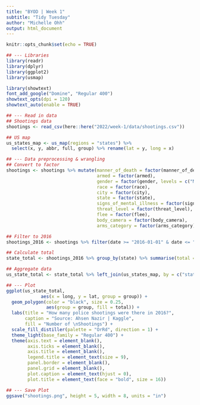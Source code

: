 ```yaml
---
title: "BYOD | Week 1"
subtitle: "Tidy Tuesday"
author: "Michelle Ohh"
output: html_document
---
```


```r
knitr::opts_chunk$set(echo = TRUE)
```

```r
## --- Libraries
library(readr)
library(dplyr)
library(ggplot2)
library(usmap)

library(showtext)
font_add_google("Domine", "Regular 400")
showtext_opts(dpi = 120)
showtext_auto(enable = TRUE)
```

```r
## --- Read in data
## Shootings data
shootings <- read_csv(here::here("2022/week-1/data/shootings.csv"))

## US map
us_states_map <- us_map(regions = "states") %>% 
  select(x, y, abbr, full, group) %>% rename(lat = y, long = x)
```

```r
## --- Data preprocessing & wrangling
## Convert to factor
shootings <- shootings %>% mutate(manner_of_death = factor(manner_of_death),
                                  armed = factor(armed),
                                  gender = factor(gender, levels = c("M", "F"), labels = c("Male", "Female")),
                                  race = factor(race),
                                  city = factor(city),
                                  state = factor(state),
                                  signs_of_mental_illness = factor(signs_of_mental_illness),
                                  threat_level = factor(threat_level),
                                  flee = factor(flee),
                                  body_camera = factor(body_camera),
                                  arms_category = factor(arms_category))

## Filter to 2016
shootings_2016 <- shootings %>% filter(date >= "2016-01-01" & date <= "2016-12-31") 

## Calculate total
state_total <- shootings_2016 %>% group_by(state) %>% summarise(total = n())

## Aggregate data
us_state_total <- state_total %>% left_join(us_states_map, by = c("state" = "abbr"))
```

```r
## --- Plot
ggplot(us_state_total, 
             aes(x = long, y = lat, group = group)) + 
  geom_polygon(color = "black", size = 0.25, 
               aes(group = group, fill = total)) + 
  labs(title = "How many police shootings were there in 2016?",
       caption = "Source: Ahsen Nazir | Kaggle",
       fill = "Number of \nShootings") +
  scale_fill_distiller(palette = "OrRd", direction = 1) +
  theme_light(base_family = "Regular 400") +
  theme(axis.text = element_blank(),
        axis.ticks = element_blank(),
        axis.title = element_blank(),
        legend.title = element_text(size = 9),
        panel.border = element_blank(),
        panel.grid = element_blank(),
        plot.caption = element_text(hjust = 0),
        plot.title = element_text(face = "bold", size = 16))

## --- Save Plot
ggsave("shootings.png", height = 5, width = 8, units = "in")
```